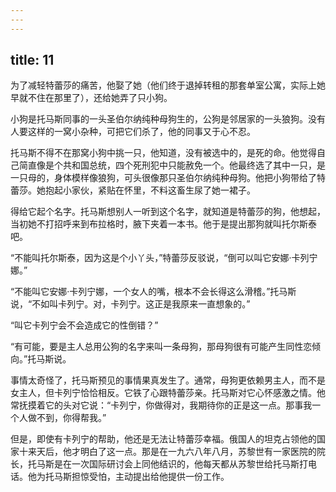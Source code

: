 ```yaml
---
---
---
```

title: 11
---




为了减轻特蕾莎的痛苦，他娶了她（他们终于退掉转租的那套单室公寓，实际上她早就不住在那里了），还给她弄了只小狗。

小狗是托马斯同事的一头圣伯尔纳纯种母狗生的，公狗是邻居家的一头狼狗。没有人要这样的一窝小杂种，可把它们杀了，他的同事又于心不忍。

托马斯不得不在那窝小狗中挑一只，他知道，没有被选中的，是死的命。他觉得自己简直像是个共和国总统，四个死刑犯中只能赦免一个。他最终选了其中一只，是一只母的，身体模样像狼狗，可头很像那只圣伯尔纳纯种母狗。他把小狗带给了特蕾莎。她抱起小家伙，紧贴在怀里，不料这畜生尿了她一裙子。

得给它起个名字。托马斯想别人一听到这个名字，就知道是特蕾莎的狗，他想起，当初她不打招呼来到布拉格时，腋下夹着一本书。他于是提出那狗就叫托尔斯泰吧。

“不能叫托尔斯泰，因为这是个小丫头，”特蕾莎反驳说，“倒可以叫它安娜·卡列宁娜。”

“不能叫它安娜·卡列宁娜，一个女人的嘴，根本不会长得这么滑稽。”托马斯说，“不如叫卡列宁。对，卡列宁。这正是我原来一直想象的。”

“叫它卡列宁会不会造成它的性倒错？”

“有可能，要是主人总用公狗的名字来叫一条母狗，那母狗很有可能产生同性恋倾向。”托马斯说。

事情太奇怪了，托马斯预见的事情果真发生了。通常，母狗更依赖男主人，而不是女主人，但卡列宁恰恰相反。它铁了心跟特蕾莎亲。托马斯对它心怀感激之情。他常抚摸着它的头对它说：“卡列宁，你做得对，我期待你的正是这一点。那事我一个人做不到，你得帮我。”

但是，即使有卡列宁的帮助，他还是无法让特蕾莎幸福。俄国人的坦克占领他的国家十来天后，他才明白了这一点。那是在一九六八年八月，苏黎世有一家医院的院长，托马斯是在一次国际研讨会上同他结识的，他每天都从苏黎世给托马斯打电话。他为托马斯担惊受怕，主动提出给他提供一份工作。